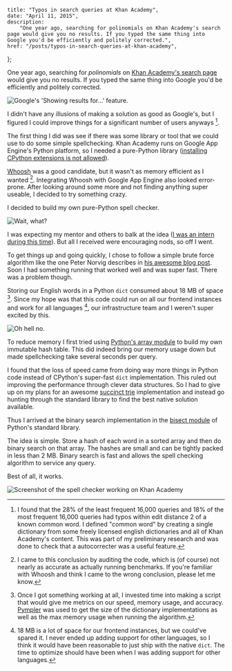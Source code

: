     title: "Typos in search queries at Khan Academy",
    date: "April 11, 2015",
    description:
        "One year ago, searching for polinomials on Khan Academy's search page would give you no results. If you typed the same thing into Google you'd be efficiently and politely corrected.",
    href: "/posts/typos-in-search-queries-at-khan-academy",
};


One year ago, searching for _polinomials_ on [Khan Academy's search page](https://www.khanacademy.org/search) would give you no results. If you typed the same thing into Google you'd be efficiently and politely corrected.

<img
    src="/images/showing_results_for.png"
    alt="Google's 'Showing results for...' feature."
/>

I didn't have any illusions of making a solution as good as Google's, but I figured I could improve things for a significant number of users anyways [^1].

The first thing I did was see if there was some library or tool that we could use to do some simple spellchecking. Khan Academy runs on Google App Engine's Python platform, so I needed a pure-Python library ([installing CPython extensions is not allowed](https://cloud.google.com/appengine/docs/python/#Python_Pure_Python)).

[Whoosh](https://pypi.python.org/pypi/Whoosh/) was a good candidate, but it wasn't as memory efficient as I wanted [^2]. Integrating Whoosh with Google App Engine also looked error-prone. After looking around some more and not finding anything super useable, I decided to try something crazy.

I decided to build my own pure-Python spell checker.

<img src="/images/wat.png" alt="Wait, what?" className="small-image" />

I was expecting my mentor and others to balk at the idea ([I was an intern during this time](https://www.khanacademy.org/careers/interns)). But all I received were encouraging nods, so off I went.

To get things up and going quickly, I chose to follow a simple brute force algorithm like the one Peter Norvig describes in [his awesome blog post](http://norvig.com/spell-correct.html). Soon I had something running that worked well and was super fast. There was a problem though.

Storing our English words in a Python `dict` consumed about 18 MB of space [^3]. Since my hope was that this code could run on all our frontend instances and work for all languages [^4], our infrastructure team and I weren't super excited by this.

<img src="/images/oh-hell-no.gif" alt="Oh hell no." className="small-image" />

To reduce memory I first tried using [Python's array module](https://docs.python.org/2/library/array.html) to build my own immutable hash table. This did indeed bring our memory usage down but made spellchecking take several seconds per query.

I found that the loss of speed came from doing way more things in Python code instead of CPython's super-fast `dict` implementation. This ruled out improving the performance through clever data structures. So I had to give up on my plans for an awesome [succinct trie](http://stevehanov.ca/blog/index.php?id=120) implementation and instead go hunting through the standard library to find the best native solution available.

Thus I arrived at the binary search implementation in the [bisect module](https://docs.python.org/2/library/bisect.html) of Python's standard library.

The idea is simple. Store a hash of each word in a sorted array and then do binary search on that array. The hashes are small and can be tightly packed in less than 2 MB. Binary search is fast and allows the spell checking algorithm to service any query.

Best of all, it works.

<img
    src="/images/khan-academy-correction.png"
    alt="Screenshot of the spell checker working on Khan Academy"
/>

[^1]: I found that the 28% of the least frequent 16,000 queries and 18% of the most frequent 16,000 queries had typos within edit distance 2 of a known common word. I defined "common word" by creating a single dictionary from some freely licensed english dictionaries and all of Khan Academy's content. This was part of my preliminary research and was done to check that a autocorrecter was a useful feature.
[^2]: I came to this conclusion by auditing the code, which is (of course) not nearly as accurate as actually running benchmarks. If you're familiar with Whoosh and think I came to the wrong conclusion, please let me know.
[^3]: Once I got something working at all, I invested time into making a script that would give me metrics on our speed, memory usage, and accuracy. [Pympler](https://github.com/pympler/pympler) was used to get the size of the dictionary implementations as well as the max memory usage when running the algorithm.
[^4]: 18 MB is a lot of space for our frontend instances, but we could've spared it. I never ended up adding support for other languages, so I think it would have been reasonable to just ship with the native `dict`. The time to optimize should have been when I was adding support for other languages.

